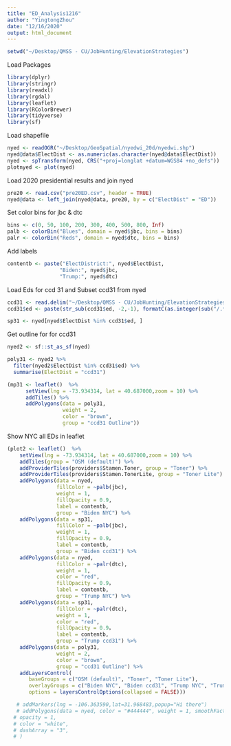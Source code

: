 ---
title: "ED_Analysis1216"
author: "YingtongZhou"
date: "12/16/2020"
output: html_document
---

```{r setup, include=FALSE}
setwd("~/Desktop/QMSS - CU/JobHunting/ElevationStrategies")
```

Load Packages
```{r}
library(dplyr)
library(stringr)
library(readxl)
library(rgdal)
library(leaflet)
library(RColorBrewer)
library(tidyverse)
library(sf)
```


Load shapefile
```{r}
nyed <- readOGR("~/Desktop/GeoSpatial/nyedwi_20d/nyedwi.shp")
nyed@data$ElectDist <- as.numeric(as.character(nyed@data$ElectDist))
nyed <- spTransform(nyed, CRS("+proj=longlat +datum=WGS84 +no_defs"))
plotnyed <- plot(nyed)
```


Load 2020 presidential results and join nyed
```{r}
pre20 <- read.csv("pre20ED.csv", header = TRUE)
nyed@data <- left_join(nyed@data, pre20, by = c("ElectDist" = "ED"))
```


Set color bins for jbc & dtc
```{r}
bins <- c(0, 50, 100, 200, 300, 400, 500, 800, Inf)
palb <- colorBin("Blues", domain = nyed$jbc, bins = bins)
palr <- colorBin("Reds", domain = nyed$dtc, bins = bins)
```


Add labels
```{r}
contentb <- paste("ElectDistrict:", nyed$ElectDist,
                 "Biden:", nyed$jbc,
                 "Trump:", nyed$dtc)
```


Load Eds for ccd 31 and Subset ccd31 from nyed
```{r}
ccd31 <- read.delim("~/Desktop/QMSS - CU/JobHunting/ElevationStrategies/ccd31.txt", stringsAsFactors = FALSE)
ccd31$ed <- paste(str_sub(ccd31$ed, -2,-1), formatC(as.integer(sub("/.*", "", ccd31$ed)), width=3, flag="0"), sep = '')

sp31 <- nyed[nyed$ElectDist %in% ccd31$ed, ]
```


Get outline for for ccd31
```{r}
nyed2 <- sf::st_as_sf(nyed)

poly31 <- nyed2 %>%
  filter(nyed2$ElectDist %in% ccd31$ed) %>%
  summarise(ElectDist = "ccd31")

(mp31 <- leaflet()  %>% 
      setView(lng = -73.934314, lat = 40.687000,zoom = 10) %>% 
      addTiles() %>% 
      addPolygons(data = poly31,
                  weight = 2,
                  color = "brown",
                  group = "ccd31 Outline"))
```

















Show NYC all EDs in leaflet
```{r}
(plot2 <- leaflet()  %>% 
    setView(lng = -73.934314, lat = 40.687000,zoom = 10) %>% 
    addTiles(group = "OSM (default)") %>%
    addProviderTiles(providers$Stamen.Toner, group = "Toner") %>%
    addProviderTiles(providers$Stamen.TonerLite, group = "Toner Lite") %>%
    addPolygons(data = nyed,
                fillColor = ~palb(jbc),
                weight = 1,
                fillOpacity = 0.9,
                label = contentb,
                group = "Biden NYC") %>%
    addPolygons(data = sp31, 
                fillColor = ~palb(jbc),
                weight = 1,
                fillOpacity = 0.9，
                label = contentb,
                group = "Biden ccd31") %>%
    addPolygons(data = nyed, 
                fillColor = ~palr(dtc),
                weight = 1,
                color = "red",
                fillOpacity = 0.9，
                label = contentb,
                group = "Trump NYC") %>% 
    addPolygons(data = sp31, 
                fillColor = ~palr(dtc),
                weight = 1,
                color = "red",
                fillOpacity = 0.9，
                label = contentb,
                group = "Trump ccd31") %>% 
    addPolygons(data = poly31,
                weight = 2,
                color = "brown",
                group = "ccd31 Outline") %>% 
    addLayersControl(
       baseGroups = c("OSM (default)", "Toner", "Toner Lite"),
       overlayGroups = c("Biden NYC", "Biden ccd31", "Trump NYC", "Trump ccd31", "ccd31 Outline"),
       options = layersControlOptions(collapsed = FALSE)))

   # addMarkers(lng = -106.363590,lat=31.968483,popup="Hi there")
   # addPolygons(data = nyed, color = "#444444", weight = 1, smoothFactor = 0.5, opacity = 1.0) %>% 
  # opacity = 1,
  # color = "white",
  # dashArray = "3",
  # )
```



